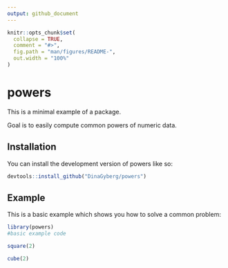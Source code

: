 ```yaml
---
output: github_document
---
```


<!-- README.md is generated from README.Rmd. Please edit that file -->

```r
knitr::opts_chunk$set(
  collapse = TRUE,
  comment = "#>",
  fig.path = "man/figures/README-",
  out.width = "100%"
)
```

# powers

<!-- badges: start -->
<!-- badges: end -->

This is a minimal example of a package.

Goal is to easily compute common powers of numeric data.

## Installation

You can install the development version of powers like so:

``` r
devtools::install_github("DinaGyberg/powers")
```

## Example

This is a basic example which shows you how to solve a common problem:

```r
library(powers)
#basic example code

square(2)

cube(2)

```

